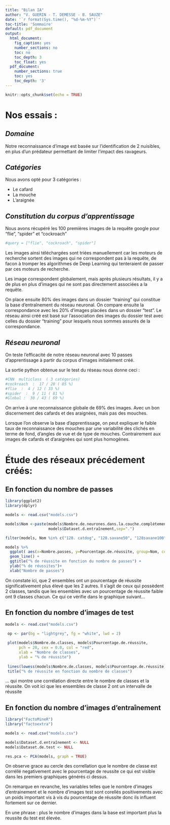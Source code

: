 ```yaml
---
title: "Bilan IA"
author: "V. GUERIN - T. DEMESSE - B. SAUZE"
date: '`r format(Sys.time(), "%d-%m-%Y")`'
toc-title: 'Sommaire'
default: pdf_document
output:
  html_document:
    fig_caption: yes
    number_sections: no
    toc: no
    toc_depth: 3
    toc_float: yes
  pdf_document:
    number_sections: true 
    toc: yes
    toc_depth: '3'
---
```


```r
knitr::opts_chunk$set(echo = TRUE)
```

# **Nos essais :**

## *Domaine*

Notre reconnaissance d'image est basée sur l'identification de 2 nuisibles, en plus d'un prédateur permettant de limiter l'impact des ravageurs.

## *Catégories*

Nous avons opté pour 3 catégories :

* Le cafard
* La mouche
* L'araignée

## *Constitution du corpus d'apprentissage*

Nous avons récupéré les 100 premières images de la requête google pour "flie", "spider" et "cockroach"

```r
#query = ["flie", "cockroach", "spider"]
```

Les images ainsi téléchargées sont triées manuellement car les moteurs de recherche sortent des images qui ne correspondent pas à la requête, de facon à tromper les algorithmes de Deep Learning qui tenteraient de passer par ces moteurs de recherche.

Les image correspondent globalement, mais après plusieurs résultats, il y a de plus en plus d'images qui ne sont pas directement associées a la requête.

On place ensuite 80% des images dans un dossier "training" qui constitue la base d'entraînement du réseau neuronal. On compare ensuite la correspondance avec les 20% d'images placées dans un dossier "test". Le réseau ainsi créé est basé sur l'association des images du dossier test avec celles du dossier "training" pour lesquels nous sommes assurés de la correspondance.        

## *Réseau neuronal*

On teste l'efficacité de notre réseau neuronal avec 10 passes d'apprentissage à partir du corpus d'images initialement créé.

La sortie python obtenue sur le test du réseau nous donne ceci :
```r
#CNN  multiclass  ( 3 catégories)
#cockroach  :  17 / 20 ( 85 %)
#flie  :  4 / 12 ( 33 %)
#spider  :  9 / 11 ( 81 %)
#Global :  30 / 43 ( 69 %)
```

On arrive à une reconnaissance globale de 69% des images. Avec un bon discernement des cafards et des araignées, mais pas des mouches.

Lorsque l'on observe la base d'apprentissage, on peut expliquer le faible taux de reconnaissance des mouches par une variabilité des clichés en terme de fond, d'angles de vue et de type de mouches. Contrairement aux images de cafards et d'araignées qui sont plus homogènes.

\newpage

# **Étude des réseaux précédement créés:**

## En fonction du nombre de passes

```r
library(ggplot2)
library(dplyr)

models <- read.csv("models.csv")

models$Nom <-paste(models$Nombre.de.neurones.dans.la.couche.complètement.connectée,
                   models$Dataset.d.entraînement,sep=".")

filter(models, Nom %in% c("128. catdog", "128.savane50", "128savane100", "512.savane100"))

models %>%
  ggplot( aes(x=Nombre.passes, y=Pourcentage.de.réussite, group=Nom, color=Nom)) +
  geom_line() +
  ggtitle("% de réussite en fonction du nombre de passes") +
  ylab("% de réussites")+
  xlab("Nombre de passes")
```

On constate ici, que 2 ensembles ont un pourcentage de réussite significativement plus élevé que les 2 autres. Il s'agit de ceux qui possèdent 2 classes, tandis que les ensembles avec un pourcentage de réussite faible ont 9 classes chacun. Ce qui ce vérifie dans le graphique suivant...

\newpage

## En fonction du nombre d'images de test

```r
models <- read.csv("models.csv")

 op <- par(bg = "lightgrey", fg = "white", lwd = 2)
 
 plot(models$Nombre.de.classes, models$Pourcentage.de.réussite,  
      pch = 20, cex = 0.8, col = "red", 
      xlab = "Nombre de classes",
      ylab = "% de réussite")
 
 lines(lowess(models$Nombre.de.classes, models$Pourcentage.de.réussite), col = "black")
 title("% de réussite en fonction du nombre de classes")  
```

... qui montre une corrélation directe entre le nombre de classes et la réussite. On voit ici que les ensembles de classe 2 ont un intervalle de réussite

\newpage

## En fonction du nombre d'images d'entraînement

```r
library("FactoMineR")
library("factoextra")

models <- read.csv("models.csv")

models$Dataset.d.entraînement <- NULL
models$Dataset.de.test <- NULL

res.pca <- PCA(models, graph = TRUE)

```

On observe grace au cercle des correllation que le nombre de classe est corréllé negativement avec le pourcentage de reussite ce qui est visible dans les premiers graphiques générés ci dessus.

On remarque en revanche, les variables telles que le nombre d'images d'entrainement et le nombre d'images test sont corellés positivements avec un poids important vis à vis du pourcentage de réussite donc ils influent fortement sur ce dernier. 

En une phrase : plus le nombre d'images dans la base est important plus la reussite du test est élevée.   

